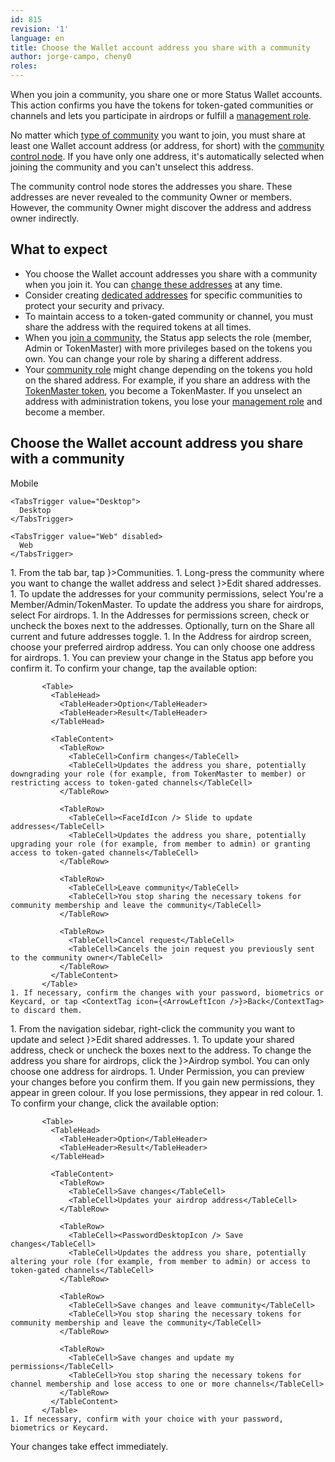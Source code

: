 ```yaml
---
id: 815
revision: '1'
language: en
title: Choose the Wallet account address you share with a community
author: jorge-campo, cheny0
roles:
---
```


When you join a community, you share one or more Status Wallet accounts. This action confirms you have the tokens for token-gated communities or channels and lets you participate in airdrops or fulfill a [management role](./about-the-management-roles-in-status-communities.mdx).

No matter which [type of community](./about-the-different-types-of-status-communities.mdx) you want to join, you must share at least one Wallet account address (or address, for short) with the [community control node](./about-the-control-node-in-status-communities.mdx). If you have only one address, it's automatically selected when joining the community and you can't unselect this address.

<Admonition type="info">
  The community control node stores the addresses you share. These addresses are never revealed to the community Owner or members. However, the community Owner might discover the address and address owner indirectly.
</Admonition>

## What to expect

- You choose the Wallet account addresses you share with a community when you join it. You can [change these addresses](./change-the-wallet-account-you-share-with-a-community.mdx) at any time.
- Consider creating [dedicated addresses](../wallet/create-wallet-accounts.mdx) for specific communities to protect your security and privacy.
- To maintain access to a token-gated community or channel, you must share the address with the required tokens at all times.
- When you [join a community](./join-a-community-on-status-web.mdx), the Status app selects the role (member, Admin or TokenMaster) with more privileges based on the tokens you own. You can change your role by sharing a different address.
- Your [community role](./permissions-by-role-in-status-communities.mdx) might change depending on the tokens you hold on the shared address. For example, if you share an address with the [TokenMaster token](./understand-the-owner-and-tokenmaster-tokens.mdx), you become a TokenMaster. If you unselect an address with administration tokens, you lose your [management role](./about-the-management-roles-in-status-communities.mdx) and become a member.

## Choose the Wallet account address you share with a community

<Tabs defaultValue="Mobile">
  <TabsList size={32}>
    <TabsTrigger value="Mobile">
      Mobile
    </TabsTrigger>

    <TabsTrigger value="Desktop">
      Desktop
    </TabsTrigger>

    <TabsTrigger value="Web" disabled>
      Web
    </TabsTrigger>
  </TabsList>

  <TabsContent value="Mobile">
    1. From the tab bar, tap <ContextTag icon={<CommunitiesIcon />}>Communities</ContextTag>.
    1. Long-press the community where you want to change the wallet address and select <ContextTag icon={<WalletIcon />}>Edit shared addresses</ContextTag>.
    1. To update the addresses for your community permissions, select <ContextTag>You're a Member/Admin/TokenMaster</ContextTag>. To update the address you share for airdrops, select <ContextTag>For airdrops</ContextTag>.
    1. In the <ContextTag>Addresses for permissions</ContextTag> screen, check or uncheck the boxes next to the addresses. Optionally, turn on the <ContextTag>Share all current and future addresses</ContextTag> toggle.
    1. In the <ContextTag>Address for airdrop</ContextTag> screen, choose your preferred airdrop address. You can only choose one address for airdrops.
    1. You can preview your change in the Status app before you confirm it. To confirm your change, tap the available option:

           <Table>
             <TableHead>
               <TableHeader>Option</TableHeader>
               <TableHeader>Result</TableHeader>
             </TableHead>

             <TableContent>
               <TableRow>
                 <TableCell>Confirm changes</TableCell>
                 <TableCell>Updates the address you share, potentially downgrading your role (for example, from TokenMaster to member) or restricting access to token-gated channels</TableCell>
               </TableRow>

               <TableRow>
                 <TableCell><FaceIdIcon /> Slide to update addresses</TableCell>
                 <TableCell>Updates the address you share, potentially upgrading your role (for example, from member to admin) or granting access to token-gated channels</TableCell>
               </TableRow>

               <TableRow>
                 <TableCell>Leave community</TableCell>
                 <TableCell>You stop sharing the necessary tokens for community membership and leave the community</TableCell>
               </TableRow>

               <TableRow>
                 <TableCell>Cancel request</TableCell>
                 <TableCell>Cancels the join request you previously sent to the community owner</TableCell>
               </TableRow>
             </TableContent>
           </Table>
    1. If necessary, confirm the changes with your password, biometrics or Keycard, or tap <ContextTag icon={<ArrowLeftIcon />}>Back</ContextTag> to discard them.
  </TabsContent>

  <TabsContent value="Desktop">
    1. From the navigation sidebar, right-click the community you want to update and select <ContextTag icon={<WalletDesktopIcon />}>Edit shared addresses</ContextTag>.
    1. To update your shared address, check or uncheck the boxes next to the address. To change the address you share for airdrops, click the <ContextTag icon={<AirdropDesktopIcon />}>Airdrop</ContextTag> symbol. You can only choose one address for airdrops.
    1. Under <ContextTag>Permission</ContextTag>, you can preview your changes before you confirm them. If you gain new permissions, they appear in green colour. If you lose permissions, they appear in red colour.
    1. To confirm your change, click the available option:

           <Table>
             <TableHead>
               <TableHeader>Option</TableHeader>
               <TableHeader>Result</TableHeader>
             </TableHead>

             <TableContent>
               <TableRow>
                 <TableCell>Save changes</TableCell>
                 <TableCell>Updates your airdrop address</TableCell>
               </TableRow>

               <TableRow>
                 <TableCell><PasswordDesktopIcon /> Save changes</TableCell>
                 <TableCell>Updates the address you share, potentially altering your role (for example, from member to admin) or access to token-gated channels</TableCell>
               </TableRow>

               <TableRow>
                 <TableCell>Save changes and leave community</TableCell>
                 <TableCell>You stop sharing the necessary tokens for community membership and leave the community</TableCell>
               </TableRow>

               <TableRow>
                 <TableCell>Save changes and update my permissions</TableCell>
                 <TableCell>You stop sharing the necessary tokens for channel membership and lose access to one or more channels</TableCell>
               </TableRow>
             </TableContent>
           </Table>
    1. If necessary, confirm with your choice with your password, biometrics or Keycard.
  </TabsContent>
</Tabs>

<Admonition type="info">
  Your changes take effect immediately.
</Admonition>
